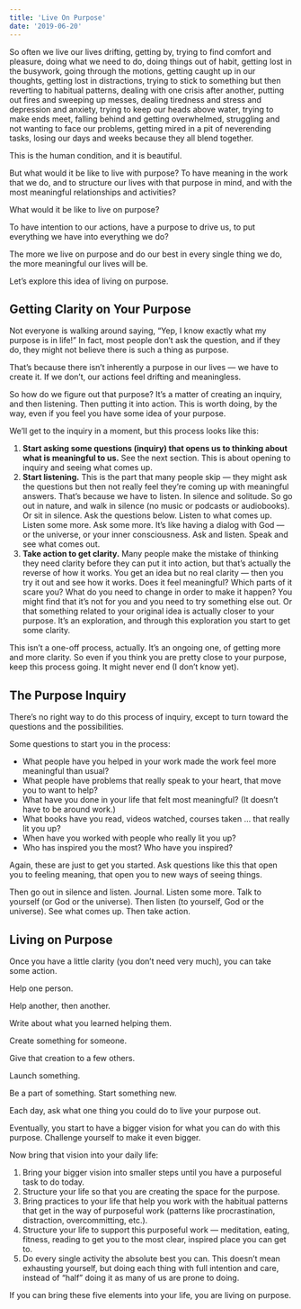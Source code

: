 ```yaml
---
title: 'Live On Purpose'
date: '2019-06-20'
---
```


So often we live our lives drifting, getting by, trying to find comfort and pleasure, doing what we need to do, doing things out of habit, getting lost in the busywork, going through the motions, getting caught up in our thoughts, getting lost in distractions, trying to stick to something but then reverting to habitual patterns, dealing with one crisis after another, putting out fires and sweeping up messes, dealing tiredness and stress and depression and anxiety, trying to keep our heads above water, trying to make ends meet, falling behind and getting overwhelmed, struggling and not wanting to face our problems, getting mired in a pit of neverending tasks, losing our days and weeks because they all blend together.

This is the human condition, and it is beautiful.

But what would it be like to live with purpose? To have meaning in the work that we do, and to structure our lives with that purpose in mind, and with the most meaningful relationships and activities?

What would it be like to live on purpose?

To have intention to our actions, have a purpose to drive us, to put everything we have into everything we do?

The more we live on purpose and do our best in every single thing we do, the more meaningful our lives will be.

Let’s explore this idea of living on purpose.

## Getting Clarity on Your Purpose

Not everyone is walking around saying, “Yep, I know exactly what my purpose is in life!” In fact, most people don’t ask the question, and if they do, they might not believe there is such a thing as purpose.

That’s because there isn’t inherently a purpose in our lives — we have to create it. If we don’t, our actions feel drifting and meaningless.

So how do we figure out that purpose? It’s a matter of creating an inquiry, and then listening. Then putting it into action. This is worth doing, by the way, even if you feel you have some idea of your purpose.

We’ll get to the inquiry in a moment, but this process looks like this:

1. **Start asking some questions (inquiry) that opens us to thinking about what is meaningful to us.** See the next section. This is about opening to inquiry and seeing what comes up.
2. **Start listening.** This is the part that many people skip — they might ask the questions but then not really feel they’re coming up with meaningful answers. That’s because we have to listen. In silence and solitude. So go out in nature, and walk in silence (no music or podcasts or audiobooks). Or sit in silence. Ask the questions below. Listen to what comes up. Listen some more. Ask some more. It’s like having a dialog with God — or the universe, or your inner consciousness. Ask and listen. Speak and see what comes out.
3. **Take action to get clarity.** Many people make the mistake of thinking they need clarity before they can put it into action, but that’s actually the reverse of how it works. You get an idea but no real clarity — then you try it out and see how it works. Does it feel meaningful? Which parts of it scare you? What do you need to change in order to make it happen? You might find that it’s not for you and you need to try something else out. Or that something related to your original idea is actually closer to your purpose. It’s an exploration, and through this exploration you start to get some clarity.

This isn’t a one-off process, actually. It’s an ongoing one, of getting more and more clarity. So even if you think you are pretty close to your purpose, keep this process going. It might never end (I don’t know yet).

## The Purpose Inquiry

There’s no right way to do this process of inquiry, except to turn toward the questions and the possibilities.

Some questions to start you in the process:

- What people have you helped in your work made the work feel more meaningful than usual?
- What people have problems that really speak to your heart, that move you to want to help?
- What have you done in your life that felt most meaningful? (It doesn’t have to be around work.)
- What books have you read, videos watched, courses taken … that really lit you up?
- When have you worked with people who really lit you up?
- Who has inspired you the most? Who have you inspired?

Again, these are just to get you started. Ask questions like this that open you to feeling meaning, that open you to new ways of seeing things.

Then go out in silence and listen. Journal. Listen some more. Talk to yourself (or God or the universe). Then listen (to yourself, God or the universe). See what comes up. Then take action.

## Living on Purpose

Once you have a little clarity (you don’t need very much), you can take some action.

Help one person.

Help another, then another.

Write about what you learned helping them.

Create something for someone.

Give that creation to a few others.

Launch something.

Be a part of something. Start something new.

Each day, ask what one thing you could do to live your purpose out.

Eventually, you start to have a bigger vision for what you can do with this purpose. Challenge yourself to make it even bigger.

Now bring that vision into your daily life:

1. Bring your bigger vision into smaller steps until you have a purposeful task to do today.
2. Structure your life so that you are creating the space for the purpose.
3. Bring practices to your life that help you work with the habitual patterns that get in the way of purposeful work (patterns like procrastination, distraction, overcommitting, etc.).
4. Structure your life to support this purposeful work — meditation, eating, fitness, reading to get you to the most clear, inspired place you can get to.
5. Do every single activity the absolute best you can. This doesn’t mean exhausting yourself, but doing each thing with full intention and care, instead of “half” doing it as many of us are prone to doing.

If you can bring these five elements into your life, you are living on purpose.
